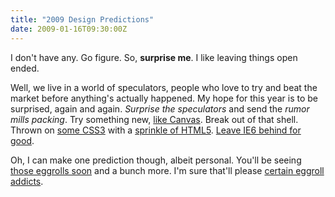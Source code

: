 ```yaml
---
title: "2009 Design Predictions"
date: 2009-01-16T09:30:00Z
---
```


I don't have any. Go figure. So, **surprise me**. I like leaving things open ended.

Well, we live in a world of speculators, people who love to try and beat the market before anything's actually happened. My hope for this year is to be surprised, again and again. *Surprise the speculators* and send the *rumor mills packing*. Try something new, [like Canvas][1]. Break out of that shell. Thrown on [some CSS3][2] with a [sprinkle of HTML5][3]. [Leave IE6 behind for good][4].

Oh, I can make one prediction though, albeit personal. You'll be seeing [those eggrolls soon][5] and a bunch more. I'm sure that'll please [certain eggroll addicts][6].

[1]: http://snook.ca/
[2]: http://css3.info/
[3]: http://orderedlist.com/articles/structural-tags-in-html5
[4]: http://www.dearie6.com/
[5]: http://flickr.com/photos/avalonstar/58811633/
[6]: http://lucianmarin.com/
